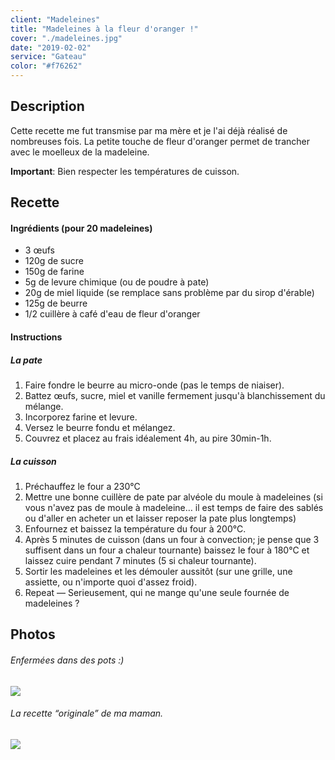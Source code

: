 ```yaml
---
client: "Madeleines"
title: "Madeleines à la fleur d'oranger !"
cover: "./madeleines.jpg"
date: "2019-02-02"
service: "Gateau"
color: "#f76262"
---
```


## Description

Cette recette me fut transmise par ma mère et je l'ai déjà réalisé de nombreuses fois.
La petite touche de fleur d'oranger permet de trancher avec le moelleux de la madeleine.

**Important**: Bien respecter les températures de cuisson.

## Recette

#### Ingrédients (pour 20 madeleines)

- 3 œufs
- 120g de sucre
- 150g de farine
- 5g de levure chimique (ou de poudre à pate)
- 20g de miel liquide (se remplace sans problème par du sirop d'érable)
- 125g de beurre
- 1/2 cuillère à café d'eau de fleur d'oranger

#### Instructions

##### La pate

1. Faire fondre le beurre au micro-onde (pas le temps de niaiser).
2. Battez œufs, sucre, miel et vanille fermement jusqu'à blanchissement du mélange.
3. Incorporez farine et levure.
4. Versez le beurre fondu et mélangez.
5. Couvrez et placez au frais idéalement 4h, au pire 30min-1h.

##### La cuisson

1. Préchauffez le four a 230°C
2. Mettre une bonne cuillère de pate par alvéole du moule à madeleines (si vous n'avez pas de moule à madeleine… il est temps de faire des sablés ou d'aller en acheter un et laisser reposer la pate plus longtemps)
3. Enfournez et baissez la température du four à 200°C.
4. Après 5 minutes de cuisson (dans un four à convection; je pense que 3 suffisent dans un four a chaleur tournante) baissez le four à 180°C et laissez cuire pendant 7 minutes (5 si chaleur tournante).
5. Sortir les madeleines et les démouler aussitôt (sur une grille, une assiette, ou n'importe quoi d'assez froid).
6. Repeat — Serieusement, qui ne mange qu'une seule fournée de madeleines ?

## Photos

###### Enfermées dans des pots :)

![](./madeleines.jpg)

###### La recette “_originale_” de ma maman.

![](./recette.jpg)
